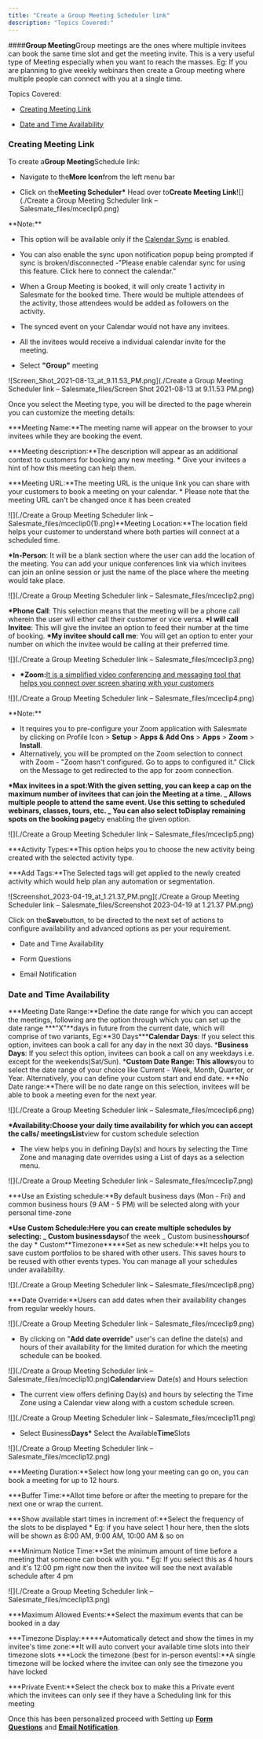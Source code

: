 ```yaml
---
title: "Create a Group Meeting Scheduler link"
description: "Topics Covered:"
---
```


####**Group Meeting**Group meetings are the ones where multiple invitees can book the same time slot and get the meeting invite. This is a very useful type of Meeting especially when you want to reach the masses. Eg: If you are planning to give weekly webinars then create a Group meeting where multiple people can connect with you at a single time.

Topics Covered:

- [Creating Meeting Link](https://support.salesmate.io/hc/en-us/articles/4405390553613#h_01HXBW66RCD7BM4S2ZXGX72RPD)

- [Date and Time Availability](https://support.salesmate.io/hc/en-us/articles/4405390553613#h_01HXBW4Q7MNCRZ2MD4VBAPC0T0)

### Creating Meeting Link

To create a**Group Meeting**Schedule link:

- Navigate to the**More Icon**from the left menu bar

- Click on the**Meeting Scheduler\*** Head over to**Create Meeting Link**![](./Create a Group Meeting Scheduler link – Salesmate_files/mceclip0.png)

<Note>
**Note:**

- This option will be available only if the [Calendar Sync](https://support.salesmate.io/hc/en-us/articles/4405390306189) is enabled.

- You can also enable the sync upon notification popup being prompted if sync is broken/disconnected -"Please enable calendar sync for using this feature. Click here to connect the calendar."

- When a Group Meeting is booked, it will only create 1 activity in Salesmate for the booked time. There would be multiple attendees of the activity, those attendees would be added as followers on the activity.

- The synced event on your Calendar would not have any invitees.

- All the invitees would receive a individual calendar invite for the meeting.

- Select **"Group"** meeting

</Note>

![Screen_Shot_2021-08-13_at_9.11.53_PM.png](./Create a Group Meeting Scheduler link – Salesmate_files/Screen Shot 2021-08-13 at 9.11.53 PM.png)

Once you select the Meeting type, you will be directed to the page wherein you can customize the meeting details:

**\*Meeting Name:**The meeting name will appear on the browser to your invitees while they are booking the event.

**\*Meeting description:**The description will appear as an additional context to customers for booking any new meeting. \* Give your invitees a hint of how this meeting can help them.

**\*Meeting URL:**The meeting URL is the unique link you can share with your customers to book a meeting on your calendar. \* Please note that the meeting URL can't be changed once it has been created

![](./Create a Group Meeting Scheduler link – Salesmate_files/mceclip0(1).png)**Meeting Location:**The location field helps your customer to understand where both parties will connect at a scheduled time.

**\*In-Person**: It will be a blank section where the user can add the location of the meeting. You can add your unique conferences link via which invitees can join an online session or just the name of the place where the meeting would take place.

![](./Create a Group Meeting Scheduler link – Salesmate_files/mceclip2.png)

**\*Phone Call**: This selection means that the meeting will be a phone call wherein the user will either call their customer or vice versa.
**\*I will call Invitee**: This will give the invitee an option to feed their number at the time of booking.
**\*My invitee should call me**: You will get an option to enter your number on which the invitee would be calling at their preferred time.

![](./Create a Group Meeting Scheduler link – Salesmate_files/mceclip3.png)

- **\*Zoom:**[It is a simplified video conferencing and messaging tool that helps you connect over screen sharing with your customers](https://support.salesmate.io/hc/en-us/articles/4406507771661)

![](./Create a Group Meeting Scheduler link – Salesmate_files/mceclip4.png)

<Note>
**Note:**

- It requires you to pre-configure your Zoom application with Salesmate by clicking on Profile Icon > **Setup** > **Apps & Add Ons** > **Apps** > **Zoom** > **Install**.
- Alternatively, you will be prompted on the Zoom selection to connect with Zoom - "Zoom hasn't configured. Go to apps to configured it." Click on the Message to get redirected to the app for zoom connection.
  </Note>

**\*Max invitees in a spot:**With the given setting, you can keep a cap on the maximum number of invitees that can join the Meeting at a time.
_ Allows multiple people to attend the same event. Use this setting to scheduled webinars, classes, tours, etc.
_ You can also select to**Display remaining spots on the booking page**by enabling the given option.

![](./Create a Group Meeting Scheduler link – Salesmate_files/mceclip5.png)

**\*Activity Types:**This option helps you to choose the new activity being created with the selected activity type.

**\*Add Tags:**The Selected tags will get applied to the newly created activity which would help plan any automation or segmentation.

![Screenshot_2023-04-19_at_1.21.37_PM.png](./Create a Group Meeting Scheduler link – Salesmate_files/Screenshot 2023-04-19 at 1.21.37 PM.png)

Click on the**Save**button, to be directed to the next set of actions to configure availability and advanced options as per your requirement.

- Date and Time Availability

- Form Questions

- Email Notification

### Date and Time Availability

**\*Meeting Date Range:**Define the date range for which you can accept the meetings, following are the option through which you can set up the date range
**\*"X"**days in future from the current date, which will comprise of two variants, Eg:**30 Days\*\*\***Calendar Days**: If you select this option, invitees can book a call for any day in the next 30 days. \***Business Days**: If you select this option, invitees can book a call on any weekdays i.e. except for the weekends(Sat/Sun). \***Custom Date Range: This allows**you to select the date range of your choice like Current - Week, Month, Quarter, or Year. Alternatively, you can define your custom start and end date. \***No Date range:\*\*There will be no date range on this selection, invitees will be able to book a meeting even for the next year.

![](./Create a Group Meeting Scheduler link – Salesmate_files/mceclip6.png)

**\*Availability:**Choose your daily time availability for which you can accept the calls/ meetings**List**view for custom schedule selection

- The view helps you in defining Day(s) and hours by selecting the Time Zone and managing date overrides using a List of days as a selection menu.

![](./Create a Group Meeting Scheduler link – Salesmate_files/mceclip7.png)

**\*Use an Existing schedule:**By default business days (Mon - Fri) and common business hours (9 AM - 5 PM) will be selected along with your personal time-zone

**\*Use Custom Schedule:**Here you can create multiple schedules by selecting:
_ Custom business**days**of the week
_ Custom business**hours**of the day \* Custom**Timezone\*\*\***Set as new schedule:\*\*It helps you to save custom portfolios to be shared with other users. This saves hours to be reused with other events types. You can manage all your schedules under availability.

![](./Create a Group Meeting Scheduler link – Salesmate_files/mceclip8.png)

**\*Date Override:**Users can add dates when their availability changes from regular weekly hours.

![](./Create a Group Meeting Scheduler link – Salesmate_files/mceclip9.png)

- By clicking on "**Add date override**" user's can define the date(s) and hours of their availability for the limited duration for which the meeting schedule can be booked.

![](./Create a Group Meeting Scheduler link – Salesmate_files/mceclip10.png)**Calendar**view Date(s) and Hours selection

- The current view offers defining Day(s) and hours by selecting the Time Zone using a Calendar view along with a custom schedule screen.

![](./Create a Group Meeting Scheduler link – Salesmate_files/mceclip11.png)

- Select Business**Days\*** Select the Available**Time**Slots

![](./Create a Group Meeting Scheduler link – Salesmate_files/mceclip12.png)

**\*Meeting Duration:**Select how long your meeting can go on, you can book a meeting for up to 12 hours.

**\*Buffer Time:**Allot time before or after the meeting to prepare for the next one or wrap the current.

**\*Show available start times in increment of:**Select the frequency of the slots to be displayed \* Eg: if you have select 1 hour here, then the slots will be shown as 8:00 AM, 9:00 AM, 10:00 AM & so on

**\*Minimum Notice Time:**Set the minimum amount of time before a meeting that someone can book with you. \* Eg: If you select this as 4 hours and it's 12:00 pm right now then the invitee will see the next available schedule after 4 pm

![](./Create a Group Meeting Scheduler link – Salesmate_files/mceclip13.png)

**\*Maximum Allowed Events:**Select the maximum events that can be booked in a day

**\*Timezone Display:\*\*\***Automatically detect and show the times in my invitee's time zone:**It will auto convert your available time slots into their timezone slots \***Lock the timezone (best for in-person events):\*\*A single timezone will be locked where the invitee can only see the timezone you have locked

**\*Private Event:**Select the check box to make this a Private event which the invitees can only see if they have a Scheduling link for this meeting

Once this has been personalized proceed with Setting up [**Form Questions**](https://support.salesmate.io/hc/en-us/articles/4405400576525) and [**Email Notification**](https://support.salesmate.io/hc/en-us/articles/4405400597133).
